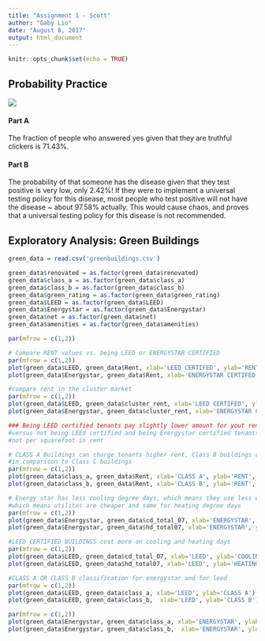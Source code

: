 ```yaml
---
title: "Assignment 1 - Scott"
author: "Gaby Lio"
date: "August 8, 2017"
output: html_document
---
```



```r
knitr::opts_chunk$set(echo = TRUE)

```
## Probability Practice
![](image_01.png)

#### Part A
The fraction of people who answered yes given that they are truthful clickers is 71.43%.

#### Part B
The probability of that someone has the disease given that they test positive is very low, only 2.42%! If they were to implement a universal testing policy for this disease, most people who test positive will not have the disease ~ about 97.58% actually. This would cause chaos, and proves that a universal testing policy for this disease is not recommended.   

## Exploratory Analysis: Green Buildings

```r
green_data = read.csv('greenbuildings.csv')

green_data$renovated = as.factor(green_data$renovated)
green_data$class_a = as.factor(green_data$class_a)
green_data$class_b = as.factor(green_data$class_b)
green_data$green_rating = as.factor(green_data$green_rating)
green_data$LEED = as.factor(green_data$LEED)
green_data$Energystar = as.factor(green_data$Energystar)
green_data$net = as.factor(green_data$net)
green_data$amenities = as.factor(green_data$amenities)

par(mfrow = c(1,2))
```

```r
# Compare RENT values vs. being LEED or ENERGYSTAR CERTIFIED 
par(mfrow = c(1,2))
plot(green_data$LEED, green_data$Rent, xlab='LEED CERTIFED', ylab='RENT', col='pink')
plot(green_data$Energystar, green_data$Rent, xlab='ENERGYSTAR CERTIFED', ylab='RENT', col='pink')
```

```r
#compare rent in the cluster market
par(mfrow = c(1,2))
plot(green_data$LEED, green_data$cluster_rent, xlab='LEED CERTIFED', ylab='CLUSTER RENT', col='pink')
plot(green_data$Energystar, green_data$cluster_rent, xlab='ENERGYSTAR CERTIFED', ylab='CLUSTER RENT', col='pink')

### Being LEED certified tenants pay slightly lower amount for yout rent per square foot
#versus not being LEEd certified and being Energystar certified tenants pay more than if you are
#not per squarefoot in rent 

```

```r
# CLASS A Buildings can charge tenants higher rent, Class B buildings cannot
#in comparison to Class C buildings
par(mfrow = c(1,2))
plot(green_data$class_a, green_data$Rent, xlab='CLASS A', ylab='RENT', col='light blue')
plot(green_data$class_b, green_data$Rent, xlab='CLASS B', ylab='RENT', col='light green')
```

```r
# Energy star has less cooling degree days, which means they use less energy
#which means utilites are cheaper and same for heating degree days
par(mfrow = c(1,2))
plot(green_data$Energystar, green_data$cd_total_07, xlab='ENERGYSTAR', ylab='COOLING DEGREE DAYS', col='grey')
plot(green_data$Energystar, green_data$hd_total07, xlab='ENERGYSTAR', ylab='HEATING DEGREE DAYS', col='yellow')
```

```r
#LEED CERTIFIED BUILDINGS cost more on cooling and heating days
par(mfrow = c(1,2))
plot(green_data$LEED, green_data$cd_total_07, xlab='LEED', ylab='COOLING DEGREE DAYS', col='grey')
plot(green_data$LEED, green_data$hd_total07, xlab='LEED', ylab='HEATING DEGREE DAYS', col='burlywood')

```

```r
#CLASS A OR CLASS B classification for energystar and for leed
par(mfrow = c(1,2))
plot(green_data$LEED, green_data$class_a, xlab='LEED', ylab='CLASS A')
plot(green_data$LEED, green_data$class_b,  xlab='LEED', ylab='CLASS B')

```
```r
par(mfrow = c(1,2))
plot(green_data$Energystar, green_data$class_a, xlab='ENERGYSTAR', ylab='CLASS A')
plot(green_data$Energystar, green_data$class_b,  xlab='ENERGYSTAR', ylab='CLASS B')
```



